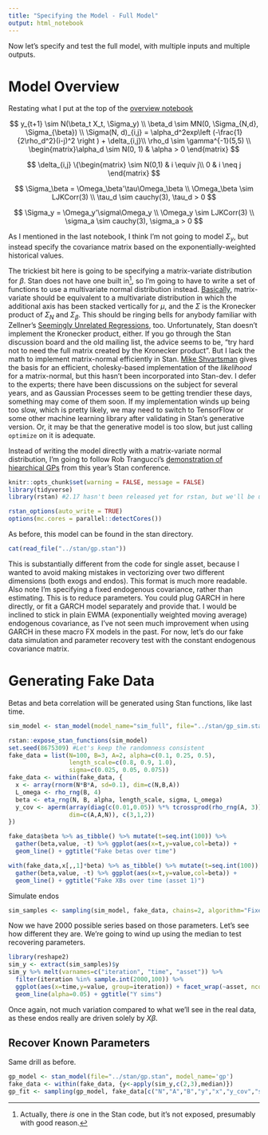 ```yaml
---
title: "Specifying the Model - Full Model"
output: html_notebook
---
```


Now let's specify and test the full model, with multiple inputs and multiple outputs.

# Model Overview

Restating what I put at the top of the [overview notebook](https://cdn.rawgit.com/billWalker/gp_regression/edac7693/doc/Specifying_the_Model-Overview_and_Simplest_Implementation.html)

$$
  y_{t+1} \sim N(\beta_t X_t, \Sigma_y) \\
  \beta_d \sim MN(0, \Sigma_{N,d}, \Sigma_{\beta}) \\
  \Sigma(N, d)_{i,j} = \alpha_d^2exp\left (-\frac{1}{2\rho_d^2}(i-j)^2 \right ) + \delta_{i,j}\\
  \rho_d \sim \gamma^{-1}(5,5) \\
\begin{matrix}\alpha_d \sim N(0, 1) & \alpha > 0 \end{matrix}
$$

$$
\delta_{i,j} \{\begin{matrix}
     \sim N(0,1) & i \equiv j\\
     0 & i \neq j
 \end{matrix}
$$

$$
\Sigma_\beta = \Omega_\beta'\tau\Omega_\beta \\
\Omega_\beta \sim LJKCorr(3) \\
\tau_d \sim cauchy(3), \tau_d > 0
$$

$$
\Sigma_y = \Omega_y'\sigma\Omega_y \\
\Omega_y \sim LJKCorr(3) \\
\sigma_a \sim cauchy(3), \sigma_a > 0
$$

As I mentioned in the last notebook, I think I'm not going to model $\Sigma_y$, but instead specify the covariance matrix based on the exponentially-weighted historical values.

The trickiest bit here is going to be specifying a matrix-variate distribution for $\beta$. Stan does not have one built in[^1], so I'm going to have to write a set of functions to use a multivariate normal distribution instead. [Basically](https://en.wikipedia.org/wiki/Matrix_normal_distribution), matrix-variate should be equivalent to a multivariate distribution in which the additional axis has been stacked vertically for $\mu$, and the $\Sigma$ is the Kronecker product of $\Sigma_{N}$ and $\Sigma_\beta$. This should be ringing bells for anybody familiar with Zellner's [Seemingly Unrelated Regressions](https://en.wikipedia.org/wiki/Seemingly_unrelated_regressions), too. Unfortunately, Stan doesn't implement the Kronecker product, either. If you go through the Stan discussion board and the old mailing list, the advice seems to be, "try hard not to need the full matrix created by the Kronecker product". But I lack the math to implement matrix-normal efficiently in Stan. [Mike Shvartsman](http://rpubs.com/mshvarts/matnorm-stan) gives the basis for an efficient, cholesky-based implementation of the *likelihood* for a matrix-normal, but this hasn't been incorporated into Stan-dev. I defer to the experts; there have been discussions on the subject for several years, and as Gaussian Processes seem to be getting trendier these days, something may come of them soon. If my implementation winds up being too slow, which is pretty likely, we may need to switch to TensorFlow or some other machine learning library after validating in Stan's generative version. Or, it may be that the generative model is too slow, but just calling `optimize` on it is adequate.

[^1]: Actually, there *is* one in the Stan code, but it's not exposed, presumably with good reason.

Instead of writing the model directly with a matrix-variate normal distribution, I'm going to follow Rob Trangucci's [demonstration of hiearchical GPs](mc-stan.org/events/stancon2017-notebooks/stancon2017-trangucci-hierarchical-gps.pdf) from this year's Stan conference. 


```r
knitr::opts_chunk$set(warning = FALSE, message = FALSE)
library(tidyverse)
library(rstan) #2.17 hasn't been released yet for rstan, but we'll be using cmdstan 2.17.

rstan_options(auto_write = TRUE)
options(mc.cores = parallel::detectCores())
```

As before, this model can be found in the stan directory.

```r
cat(read_file("../stan/gp.stan"))
```

This is substantially different from the code for single asset, because I wanted to avoid making mistakes in vectorizing over two different dimensions (both exogs and endos). This format is much more readable. Also note I'm specifying a fixed endogenous covariance, rather than estimating. This is to reduce parameters. You could plug GARCH in here directly, or fit a GARCH model separately and provide that. I would be inclined to stick in plain EWMA (exponentially weighted moving average) endogenous covariance, as I've not seen much improvement when using GARCH in these macro FX models in the past. For now, let's do our fake data simulation and parameter recovery test with the constant endogenous covariance matrix.

# Generating Fake Data

Betas and beta correlation will be generated using Stan functions, like last time.
```r
sim_model <- stan_model(model_name="sim_full", file="../stan/gp_sim.stan")
```

```r
rstan::expose_stan_functions(sim_model)
set.seed(8675309) #Let's keep the randomness consistent
fake_data = list(N=100, B=3, A=2, alpha=c(0.1, 0.25, 0.5), 
                 length_scale=c(0.8, 0.9, 1.0), 
                 sigma=c(0.025, 0.05, 0.075))
fake_data <- within(fake_data, {
  x <- array(rnorm(N*B*A, sd=0.1), dim=c(N,B,A))
  L_omega <- rho_rng(B, 4)
  beta <- eta_rng(N, B, alpha, length_scale, sigma, L_omega)
  y_cov <- aperm(array(diag(c(0.01,0.05)) %*% tcrossprod(rho_rng(A, 3)) %*% diag(c(0.01,0.05)),
                 dim=c(A,A,N)), c(3,1,2))
})
```

```r
fake_data$beta %>% as_tibble() %>% mutate(t=seq.int(100)) %>% 
  gather(beta,value, -t) %>% ggplot(aes(x=t,y=value,col=beta)) +
  geom_line() + ggtitle("Fake betas over time")
```

```r
with(fake_data,x[,,1]*beta) %>% as_tibble() %>% mutate(t=seq.int(100)) %>% 
  gather(beta,value, -t) %>% ggplot(aes(x=t,y=value,col=beta)) +
  geom_line() + ggtitle("Fake XBs over time (asset 1)")
```

Simulate endos

```r
sim_samples <- sampling(sim_model, fake_data, chains=2, algorithm="Fixed_param") #algorithm='Fixed_param' is a new one for me.
```

Now we have 2000 possible series based on those parameters. Let's see how different they are. We're going to wind up using the median to test recovering parameters.
```r
library(reshape2)
sim_y <- extract(sim_samples)$y
sim_y %>% melt(varnames=c("iteration", "time", "asset")) %>%
  filter(iteration %in% sample.int(2000,100)) %>%
  ggplot(aes(x=time,y=value, group=iteration)) + facet_wrap(~asset, ncol=1) +
  geom_line(alpha=0.05) + ggtitle("Y sims")
```

Once again, not much variation compared to what we'll see in the real data, as these endos really are driven solely by $X\beta$.

## Recover Known Parameters

Same drill as before.

```r
gp_model <- stan_model(file="../stan/gp.stan", model_name='gp')
fake_data <- within(fake_data, {y<-apply(sim_y,c(2,3),median)})
gp_fit <- sampling(gp_model, fake_data[c("N","A","B","y","x","y_cov","sim")], chains=1)
```

